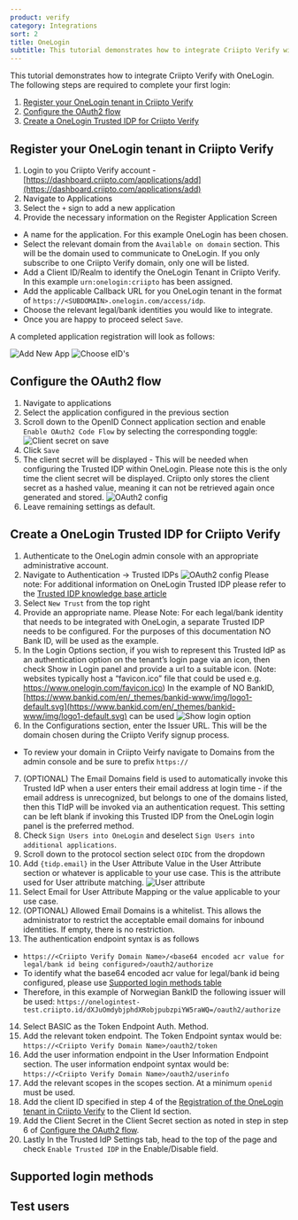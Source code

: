 ```yaml
---
product: verify
category: Integrations
sort: 2
title: OneLogin
subtitle: This tutorial demonstrates how to integrate Criipto Verify with OneLogin
---
```


This tutorial demonstrates how to integrate Criipto Verify with OneLogin. The following steps are required to complete your first login:

1. [Register your OneLogin tenant in Criipto Verify](#register-your-onelogin-tenant-in-criipto-verify)
2. [Configure the OAuth2 flow](#configure-the-oauth2-flow)
3. [Create a OneLogin Trusted IDP for Criipto Verify](#create-a-onelogin-trusted-idp-for-criipto-verify)

## Register your OneLogin tenant in Criipto Verify

1. Login to you Criipto Verify account - [https://dashboard.criipto.com/applications/add](https://dashboard.criipto.com/applications/add)
2. Navigate to Applications
3. Select the `+` sign to add a new application
4. Provide the necessary information on the Register Application Screen
  - A name for the application. For this example OneLogin has been chosen.
  - Select the relevant domain from the `Available on domain` section. This will be the domain used to communicate to OneLogin. If you only subscribe to one Criipto Verify domain, only one will be listed.
  - Add a Client ID/Realm to identify the OneLogin Tenant in Criipto Verify. In this example `urn:onelogin:criipto` has been assigned.
  - Add the applicable Callback URL for you OneLogin tenant in the format of `https://<SUBDOMAIN>.onelogin.com/access/idp`.
  - Choose the relevant legal/bank identities you would like to integrate.
  - Once you are happy to proceed select `Save`.

  A completed application registration will look as follows:

![Add New App](./images/onelogin-add-new-application.png)
![Choose eID's](./images/onelogin-choose-eids.png)

## Configure the OAuth2 flow

1. Navigate to applications
2. Select the application configured in the previous section
3. Scroll down to the OpenID Connect application section and enable `Enable OAuth2 Code Flow` by selecting the corresponding toggle:
  ![Client secret on save](./images/onelogin-client-secret-on-save.png)
4. Click `Save`
5. The client secret will be displayed - This will be needed when configuring the Trusted IDP within OneLogin. Please note this is the only time the client secret will be displayed. Criipto only stores the client secret as a hashed value, meaning it can not be retrieved again once generated and stored.
  ![OAuth2 config](./images/oauth2-client-secret.png)
6. Leave remaining settings as default.

## Create a OneLogin Trusted IDP for Criipto Verify

1. Authenticate to the OneLogin admin console with an appropriate administrative account.
2. Navigate to Authentication -> Trusted IDPs
  ![OAuth2 config](./images/onelogin-trusted-idps.jpeg)
  Please note: For additional information on OneLogin Trusted IDP please refer to the [Trusted IDP knowledge base article](https://onelogin.service-now.com/kb_view_customer.do?sysparm_article=KB0010318)
3. Select `New Trust` from the top right
4. Provide an appropriate name.
  Please Note: For each legal/bank identity that needs to be integrated with OneLogin, a separate Trusted IDP needs to be configured. For the purposes of this documentation NO Bank ID, will be used as the example.
5. In the Login Options section, if you wish to represent this Trusted IdP as an authentication option on the tenant’s login page via an icon, then check Show in Login panel and provide a url to a suitable icon. (Note: websites typically host a “favicon.ico” file that could be used e.g. https://www.onelogin.com/favicon.ico)
  In the example of NO BankID, [https://www.bankid.com/en/_themes/bankid-www/img/logo1-default.svg](https://www.bankid.com/en/_themes/bankid-www/img/logo1-default.svg) can be used
  ![Show login option](./images/onelogin-show-login-option.jpeg)
6. In the Configurations section, enter the Issuer URL. This will be the domain chosen during the Criipto Verify signup process.
  - To review your domain in Criipto Veirfy navigate to Domains from the admin console and be sure to prefix `https://`
7. (OPTIONAL) The Email Domains field is used to automatically invoke this Trusted IdP when a user enters their email address at login time - if the email address is unrecognized, but belongs to one of the domains listed, then this TIdP will be invoked via an authentication request. This setting can be left blank if invoking this Trusted IDP from the OneLogin login panel is the preferred method.
8. Check `Sign Users into OneLogin` and deselect `Sign Users into additional applications`.
9. Scroll down to the protocol section select `OIDC` from the dropdown
10. Add `{tidp.email}` in the User Attribute Value in the User Attribute section or whatever is applicable to your use case. This is the attribute used for User attribute matching.
  ![User attribute](./images/onelogin-user-attribute.jpeg)
11. Select Email for User Attribute Mapping or the value applicable to your use case.
12. (OPTIONAL) Allowed Email Domains is a whitelist. This allows the administrator to restrict the acceptable email domains for inbound identities. If empty, there is no restriction.
13. The authentication endpoint syntax is as follows
  - `https://<Criipto Verify Domain Name>/<base64 encoded acr value for legal/bank id being configured>/oauth2/authorize`
  - To identify what the base64 encoded acr value for legal/bank id being configured, please use [Supported login methods table](#loginmethods)
  - Therefore, in this example of Norwegian BankID the following issuer will be used: `https://onelogintest-test.criipto.id/dXJuOmdybjphdXRobjpubzpiYW5raWQ=/oauth2/authorize`
14. Select BASIC as the Token Endpoint Auth. Method.
15. Add the relevant token endpoint. The Token Endpoint syntax would be: `https://<Criipto Verify Domain Name>/oauth2/token`
16. Add the user information endpoint in the User Information Endpoint section. The user information endpoint syntax would be: `https://<Criipto Verify Domain Name>/oauth2/userinfo`
17. Add the relevant scopes in the scopes section. At a minimum `openid` must be used.
18. Add the client ID specified in step 4 of the [Registration of the OneLogin tenant in Criipto Verify](#register) to the Client Id section.
19. Add the Client Secret in the Client Secret section as noted in step in step 6 of [Configure the OAuth2 flow](#enable).
20. Lastly In the Trusted IdP Settings tab, head to the top of the page and check `Enable Trusted IDP` in the Enable/Disable field.


## Supported login methods


<LoginMethodsSnippet />


## Test users


<TestUsersSnippet />